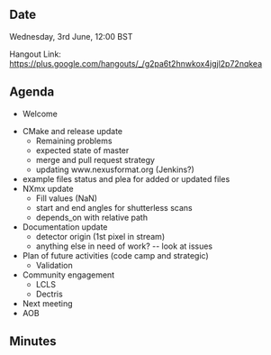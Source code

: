 ==Date==

Wednesday, 3rd June, 12:00 BST

Hangout Link: https://plus.google.com/hangouts/_/g2pa6t2hnwkox4jgjl2p72nqkea

==Agenda==

* Welcome

* CMake and release update 
** Remaining problems
** expected state of master
** merge and pull request strategy
** updating www.nexusformat.org (Jenkins?)
* example files status and plea for added or updated files
* NXmx update
** Fill values (NaN)
** start and end angles for shutterless scans
** depends_on with relative path
* Documentation update
** detector origin (1st pixel in stream)
** anything else in need of work? -- look at issues
* Plan of future activities (code camp and strategic)
** Validation
* Community engagement
** LCLS
** Dectris
* Next meeting
* AOB

==Minutes==